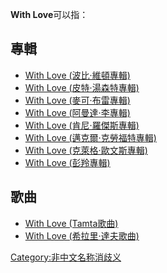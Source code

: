 '''With Love'''可以指：

== 專輯 ==
*[[With_Love_(波比·維頓專輯)|With Love (波比·維頓專輯)]]
*[[With_Love_(皮特·湯森特專輯)|With Love (皮特·湯森特專輯)]]
*[[With_Love_(麥可·布雷專輯)|With Love (麥可·布雷專輯)]]
*[[With_Love_(阿曼達·李專輯)|With Love (阿曼達·李專輯)]]
*[[With_Love_(肯尼·羅傑斯專輯)|With Love (肯尼·羅傑斯專輯)]]
*[[With_Love_(邁克爾·克勞福特專輯)|With Love (邁克爾·克勞福特專輯)]]
*[[With_Love_(克萊格·歐文斯專輯)|With Love (克萊格·歐文斯專輯)]]
*[[With_Love_(彭羚專輯)|With Love (彭羚專輯)]]

== 歌曲 ==
*[[With_Love_(Tamta歌曲)|With Love (Tamta歌曲)]]
*[[With_Love_(希拉里·達夫歌曲)|With Love (希拉里·達夫歌曲)]]
{{disambig|Cat=作品消歧義}}

[[Category:非中文名称消歧义|Category:非中文名称消歧义]]